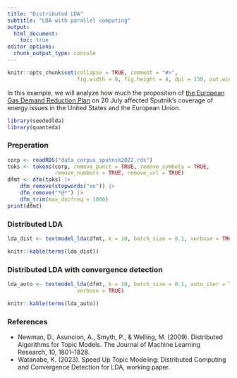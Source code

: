 ```yaml
---
title: "Distributed LDA"
subtitle: "LDA with parallel computing"
output: 
  html_document:
    toc: true
editor_options: 
  chunk_output_type: console
---
```


```r
knitr::opts_chunk$set(collapse = TRUE, comment = "#>", 
                      fig.width = 8, fig.height = 4, dpi = 150, out.width = 760)
```

In this example, we will analyze how much the proposition of [the European Gas Demand Reduction Plan](https://ec.europa.eu/commission/presscorner/detail/en/ip_22_4608) on 20 July affected Sputnik's coverage of energy issues in the United States and the European Union.

```r
library(seededlda)
library(quanteda)
```

### Preperation

```r
corp <- readRDS("data_corpus_sputnik2022.rds")
toks <- tokens(corp, remove_punct = TRUE, remove_symbols = TRUE, 
               remove_numbers = TRUE, remove_url = TRUE)
dfmt <- dfm(toks) |> 
    dfm_remove(stopwords("en")) |>
    dfm_remove("*@*") |>
    dfm_trim(max_docfreq = 1000)
print(dfmt)
```


### Distributed LDA


```r
lda_dist <- textmodel_lda(dfmt, k = 10, batch_size = 0.1, verbose = TRUE)
```

```r
knitr::kable(terms(lda_dist))
```

### Distributed LDA with convergence detection

```r
lda_auto <- textmodel_lda(dfmt, k = 10, batch_size = 0.1, auto_iter = TRUE,
                      verbose = TRUE)
```

```r
knitr::kable(terms(lda_auto))
```

### References

- Newman, D., Asuncion, A., Smyth, P., & Welling, M. (2009). Distributed Algorithms for Topic Models. The Journal of Machine Learning Research, 10, 1801–1828.
- Watanabe, K. (2023). Speed Up Topic Modeling: Distributed Computing and Convergence Detection for LDA, working paper.
